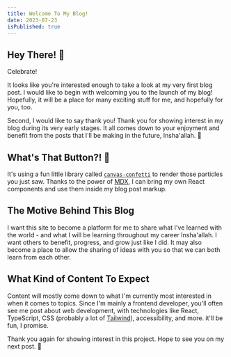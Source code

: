 ```yaml
---
title: Welcome To My Blog!
date: 2023-07-23
isPublished: true
---
```


## Hey There! 👋

<ConfettiButton>Celebrate!</ConfettiButton>

It looks like you're interested enough to take a look at my very first blog post.
I would like to begin with welcoming you to the launch of my blog! Hopefully, it will be a place for many exciting stuff for me, and hopefully for you, too.

Second, I would like to say thank you! Thank you for showing interest in my blog during its very early stages. It all comes down to your enjoyment and benefit from the posts that I'll be making in the future, Insha'allah. 🤲

## What's That Button?! 👀

It's using a fun little library called [`canvas-confetti`](https://npm.im/canvas-confetti) to render those particles you just saw. Thanks to the power of [MDX](https://mdxjs.com), I can bring my own React components and use them inside my blog post markup.

## The Motive Behind This Blog

I want this site to become a platform for me to share what I've learned with the world - and what I will be learning throughout my career Insha'allah. I want others to benefit, progress, and grow just like I did. It may also become a place to allow the sharing of ideas with you so that we can both learn from each other.

## What Kind of Content To Expect

Content will mostly come down to what I'm currently most interested in when it comes to topics. Since I'm mainly a frontend developer, you'll often see me post about web development, with technologies like React, TypeScript, CSS (probably a lot of [Tailwind](https://tailwindcss.com)), accessibility, and more. it'll be fun, I promise.

Thank you again for showing interest in this project. Hope to see you on my next post. 🤗
